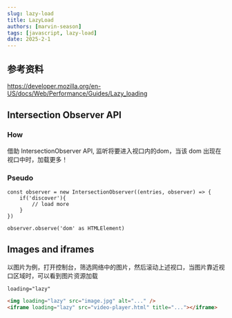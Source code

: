 ```yaml
---
slug: lazy-load
title: LazyLoad
authors: [marvin-season]
tags: [javascript, lazy-load]
date: 2025-2-1
---
```

## 参考资料
https://developer.mozilla.org/en-US/docs/Web/Performance/Guides/Lazy_loading
## Intersection Observer API

<VirtualPage/>

### How
借助 IntersectionObserver API, 监听将要进入视口内的dom，当该 dom 出现在视口中时，加载更多！
### Pseudo
```tsx
const observer = new IntersectionObserver((entries, observer) => {
    if('discover'){
        // load more
    }
})

observer.observe('dom' as HTMLElement)
```

## Images and iframes

<LazyImage/>

以图片为例，打开控制台，筛选网络中的图片，然后滚动上述视口，当图片靠近视口区域时，可以看到图片资源加载

`loading="lazy"`

```html
<img loading="lazy" src="image.jpg" alt="..." />
<iframe loading="lazy" src="video-player.html" title="..."></iframe>
```

